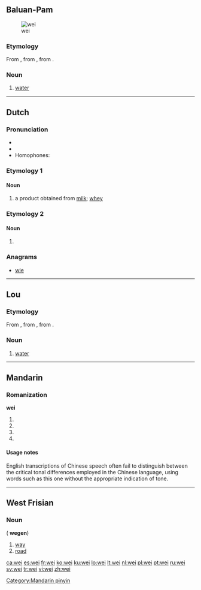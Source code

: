 {{also|wēi|wéi|wěi|wèi}}
==Baluan-Pam==
[[Image:Stilles Mineralwasser.jpg|thumb|wei]]

===Etymology===
From {{proto|Oceanic|waiʀ|lang=blq}}, from {{proto|Eastern Malayo-Polynesian|waiʀ|lang=blq}}, from {{proto|Malayo-Polynesian|wahiʀ|lang=blq}}.

===Noun===
{{head|blq|noun}}

# [[water]] {{gloss|clear liquid H₂O}}

[[Category:blq:Water| ]]

----

==Dutch==

===Pronunciation===
* {{rhymes|ɛi̯|lang=nl}}
* {{IPA|/ʋɛi̯/|lang=nl}}
* Homophones: {{l|nl|wij}}

===Etymology 1===

====Noun====
{{nl-noun|f|-|-}}

# a product obtained from [[milk]]; [[whey]]

===Etymology 2===

====Noun====
{{nl-noun|f|weiden|weitje}}

# {{alternative form of|weide|lang=nl}}

===Anagrams===
* [[wie#Dutch|wie]]

----

==Lou==

===Etymology===
From {{proto|Oceanic|waiʀ|lang=loj}}, from {{proto|Eastern Malayo-Polynesian|waiʀ|lang=loj}}, from {{proto|Malayo-Polynesian|wahiʀ|lang=loj}}.

===Noun===
{{head|loj|noun}}

# [[water]] {{gloss|clear liquid H₂O}}

[[Category:loj:Water| ]]

----

==Mandarin==

===Romanization===
'''wei'''

# {{nonstandard spelling of|lang=cmn|sc=Latn|[[wēi]]}}
# {{nonstandard spelling of|lang=cmn|sc=Latn|[[wéi]]}}
# {{nonstandard spelling of|lang=cmn|sc=Latn|[[wěi]]}}
# {{nonstandard spelling of|lang=cmn|sc=Latn|[[wèi]]}}

====Usage notes====
English transcriptions of Chinese speech often fail to distinguish between the critical tonal differences employed in the Chinese language, using words such as this one without the appropriate indication of tone.

[[Category:Mandarin pinyin]]

----

==West Frisian==

===Noun===
{{head|fy|noun}} {{c}} ({{p}} '''wegen''')

# [[way]]
# [[road]]

[[ca:wei]]
[[es:wei]]
[[fr:wei]]
[[ko:wei]]
[[ku:wei]]
[[lo:wei]]
[[lt:wei]]
[[nl:wei]]
[[pl:wei]]
[[pt:wei]]
[[ru:wei]]
[[sv:wei]]
[[tr:wei]]
[[vi:wei]]
[[zh:wei]]